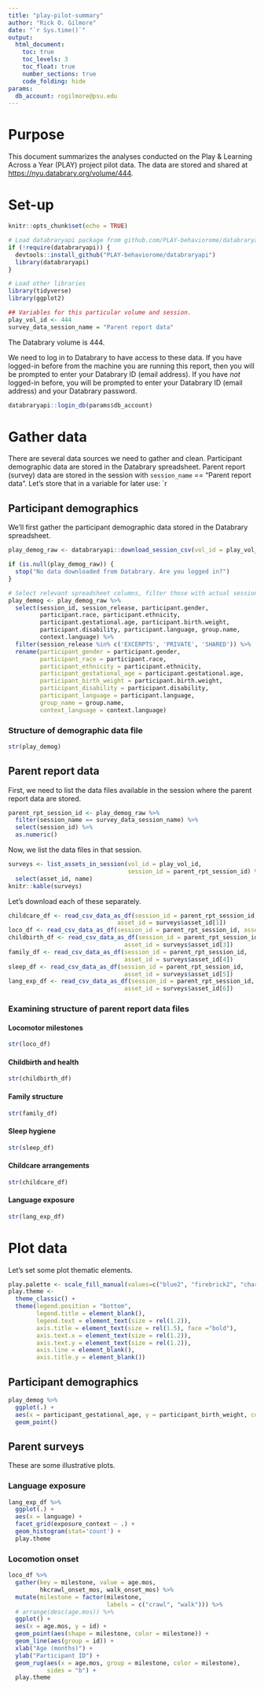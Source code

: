 ```yaml
---
title: "play-pilot-summary"
author: "Rick O. Gilmore"
date: "`r Sys.time()`"
output: 
  html_document:
    toc: true
    toc_levels: 3
    toc_float: true
    number_sections: true
    code_folding: hide
params: 
  db_account: rogilmore@psu.edu
---
```


# Purpose

This document summarizes the analyses conducted on the Play & Learning Across a Year (PLAY) project pilot data.
The data are stored and shared at <https://nyu.databrary.org/volume/444>.

# Set-up

```r
knitr::opts_chunk$set(echo = TRUE)

# Load databraryapi package from github.com/PLAY-behaviorome/databraryapi
if (!require(databraryapi)) {
  devtools::install_github("PLAY-behaviorome/databraryapi")
  library(databraryapi)
}

# Load other libraries
library(tidyverse)
library(ggplot2)

## Variables for this particular volume and session.
play_vol_id <- 444
survey_data_session_name = "Parent report data"
```

The Databrary volume is 444.

We need to log in to Databrary to have access to these data.
If you have logged-in before from the machine you are running this report, then you will be prompted to enter your Databrary ID (email address).
If you have *not* logged-in before, you will be prompted to enter your Databrary ID (email address) and your Databrary password.

```r
databraryapi::login_db(params$db_account)
```

# Gather data

There are several data sources we need to gather and clean.
Participant demographic data are stored in the Databrary spreadsheet.
Parent report (survey) data are stored in the session with `session_name` == "Parent report data".
Let's store that in a variable for later use: `r 

## Participant demographics

We'll first gather the participant demographic data stored in the Databrary spreadsheet.

```r
play_demog_raw <- databraryapi::download_session_csv(vol_id = play_vol_id)

if (is.null(play_demog_raw)) {
  stop("No data downloaded from Databrary. Are you logged in?")
}

# Select relevant spreadsheet columns, filter those with actual session data, and rename variables to use underscores
play_demog <- play_demog_raw %>%
  select(session_id, session_release, participant.gender,
         participant.race, participant.ethnicity,
         participant.gestational.age, participant.birth.weight,
         participant.disability, participant.language, group.name,
         context.language) %>%
  filter(session_release %in% c('EXCERPTS', 'PRIVATE', 'SHARED')) %>%
  rename(participant_gender = participant.gender,
         participant_race = participant.race,
         participant_ethnicity = participant.ethnicity,
         participant_gestational_age = participant.gestational.age,
         participant_birth_weight = participant.birth.weight,
         participant_disability = participant.disability, 
         participant_language = participant.language, 
         group_name = group.name,
         context_language = context.language)
```

### Structure of demographic data file

```r
str(play_demog)
```

## Parent report data

First, we need to list the data files available in the session where the parent report data are stored.

```r
parent_rpt_session_id <- play_demog_raw %>%
  filter(session_name == survey_data_session_name) %>%
  select(session_id) %>%
  as.numeric()
```

Now, we list the data files in that session.

```r
surveys <- list_assets_in_session(vol_id = play_vol_id,
                                  session_id = parent_rpt_session_id) %>%
  select(asset_id, name)
knitr::kable(surveys)
```

Let's download each of these separately.

```r
childcare_df <- read_csv_data_as_df(session_id = parent_rpt_session_id, 
                               asset_id = surveys$asset_id[1])
loco_df <- read_csv_data_as_df(session_id = parent_rpt_session_id, asset_id = surveys$asset_id[2])
childbirth_df <- read_csv_data_as_df(session_id = parent_rpt_session_id, 
                                 asset_id = surveys$asset_id[3])
family_df <- read_csv_data_as_df(session_id = parent_rpt_session_id, 
                                 asset_id = surveys$asset_id[4])
sleep_df <- read_csv_data_as_df(session_id = parent_rpt_session_id, 
                                 asset_id = surveys$asset_id[5])
lang_exp_df <- read_csv_data_as_df(session_id = parent_rpt_session_id, 
                                 asset_id = surveys$asset_id[6])
```

### Examining structure of parent report data files

#### Locomotor milestones

```r
str(loco_df)
```

#### Childbirth and health

```r
str(childbirth_df)
```

#### Family structure

```r
str(family_df)
```

#### Sleep hygiene

```r
str(sleep_df)
```

#### Childcare arrangements

```r
str(childcare_df)
```

#### Language exposure

```r
str(lang_exp_df)
```

# Plot data

Let's set some plot thematic elements.

```r
play.palette <- scale_fill_manual(values=c("blue2", "firebrick2", "chartreuse2", "darkorchid2"))
play.theme <-   
  theme_classic() +
  theme(legend.position = "bottom",
        legend.title = element_blank(),
        legend.text = element_text(size = rel(1.2)),
        axis.title = element_text(size = rel(1.5), face ="bold"),
        axis.text.x = element_text(size = rel(1.2)),
        axis.text.y = element_text(size = rel(1.2)),
        axis.line = element_blank(),
        axis.title.y = element_blank())
```

## Participant demographics

```r
play_demog %>% 
  ggplot(.) +
  aes(x = participant_gestational_age, y = participant_birth_weight, color = participant_race) +
  geom_point()
```

## Parent surveys

These are some illustrative plots.

### Language exposure

```r
lang_exp_df %>%
  ggplot(.) +
  aes(x = language) +
  facet_grid(exposure_context ~ .) +
  geom_histogram(stat='count') +
  play.theme
```

### Locomotion onset

```r
loco_df %>%
  gather(key = milestone, value = age.mos, 
         hkcrawl_onset_mos, walk_onset_mos) %>%
  mutate(milestone = factor(milestone, 
                            labels = c("crawl", "walk"))) %>%
  # arrange(desc(age.mos)) %>%
  ggplot() +
  aes(x = age.mos, y = id) +
  geom_point(aes(shape = milestone, color = milestone)) +
  geom_line(aes(group = id)) +
  xlab("Age (months)") +
  ylab("Participant ID") +
  geom_rug(aes(x = age.mos, group = milestone, color = milestone),
           sides = "b") +
  play.theme
```

